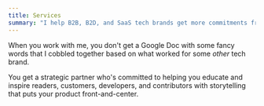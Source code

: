 ```yaml
---
title: Services
summary: "I help B2B, B2D, and SaaS tech brands get more commitments from their varied and demanding audiences."
---
```


When you work with me, you don't get a Google Doc with some fancy words that I cobbled together based on what worked for
some *other* tech brand.

You get a strategic partner who's committed to helping you educate and inspire readers, customers, developers, and
contributors with storytelling that puts your product front-and-center.
